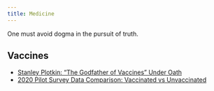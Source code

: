 ```yaml
---
title: Medicine
---
```



One must avoid dogma in the pursuit of truth.

## Vaccines

- [Stanley Plotkin: "The Godfather of Vaccines" Under Oath]((https://twitter.com/JoshWalkos/status/1674476378379485184?s=20))
- [2020 Pilot Survey Data Comparison: Vaccinated vs Unvaccinated](https://cdn.website-editor.net/s/fbd2f2a8b1b04bdba97a21e6e5d356aa/files/uploaded/Pilot%2520Survey%2520Data%2520Graphs%2520--%2520October%25202020%2520%25283%2529.pdf?Expires=1689750887&Signature=WewLdqlXuQg1VzXpywMOu0DVMXe5dyz4Xx3gMzVL2d-TLbRj-XrCriUKplw2mEG3DK0-5y2gGBXYc3YSH82mKXaQtmj~9xOgDLDrQIqsyFMk8O6jGx3PQi0zyIJJpLqMLEPJQCE5Cya5TbAGIxrjE-j6gIW7sQEzGoFgwTZxB0gnQGs~gf1VyTfsAQCW6lnkwt6TzN6W14WmO2LUCJ5x8ZQGOA0WcUNSHpcSrx-3IGPukJLxaPtPGmFVYWFlvpBcti5nJg7xHZx-tVJKd9KcR5KvfGKMIk8HCnkCyLEKkuuii5y4MfoocJ8X8JoEt-3pFbuP6M4LCD29bg2eaFu~Vw__&Key-Pair-Id=K2NXBXLF010TJW)